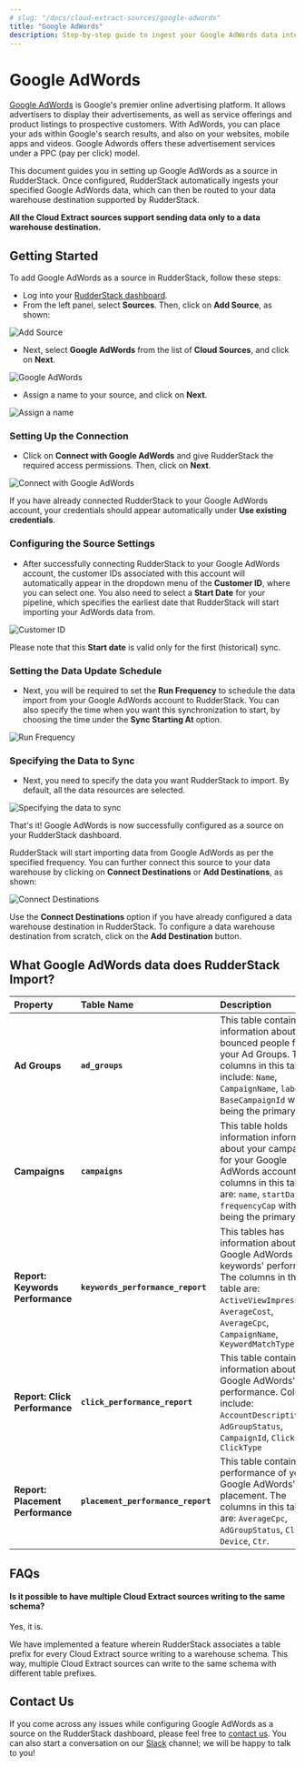```yaml
---
# slug: "/docs/cloud-extract-sources/google-adwords"
title: "Google AdWords"
description: Step-by-step guide to ingest your Google AdWords data into RudderStack
---
```


# Google AdWords

[Google AdWords](https://ads.google.com/intl/en_in/home/) is Google's premier online advertising platform. It allows advertisers to display their advertisements, as well as service offerings and product listings to prospective customers. With AdWords, you can place your ads within Google's search results, and also on your websites, mobile apps and videos. Google Adwords offers these advertisement services under a PPC \(pay per click\) model.

This document guides you in setting up Google AdWords as a source in RudderStack. Once configured, RudderStack automatically ingests your specified Google AdWords data, which can then be routed to your data warehouse destination supported by RudderStack.

<div class="infoBlock">

**All the Cloud Extract sources support sending data only to a data warehouse destination.**

</div>

## Getting Started

To add Google AdWords as a source in RudderStack, follow these steps:

- Log into your [RudderStack dashboard](https://app.rudderlabs.com/signup?type=freetrial).
- From the left panel, select **Sources**. Then, click on **Add Source**, as shown:

<!--<img src="../../images/assets/1 (4) (3) (3) (3) (3) (3) (3) (3) (3) (3) (3) (3) (3) (3) (3) (3) (2) (2).png" />-->

<img
  src="../../images/assets/1 (4) (3) (3) (3) (3) (3) (3) (3) (3) (3) (3) (3) (3) (3) (3) (3) (2) (1).png"
  alt="Add Source"
/>

- Next, select **Google AdWords** from the list of **Cloud Sources**, and click on
  **Next**.

<!--<img src="../../images/assets/screen-shot-2020-12-17-at-4.38.57-pm.png" />-->

<img
  src="../../images/assets/screen-shot-2020-12-17-at-4.38.57-pm.png"
  alt="Google AdWords"
/>

- Assign a name to your source, and click on **Next**.

<!--<img src="../../images/assets/screen-shot-2020-12-17-at-4.39.14-pm.png" />-->

<img
  src="../../images/assets/screen-shot-2020-12-17-at-4.39.14-pm.png"
  alt="Assign a name"
/>

### Setting Up the Connection

- Click on **Connect with Google AdWords** and give RudderStack the required access permissions. Then, click on **Next**.

<!--<img src="../../images/assets/screen-shot-2020-12-17-at-4.39.38-pm.png" />-->

<img
  src="../../images/assets/screen-shot-2020-12-17-at-4.39.38-pm.png"
  alt="Connect with Google AdWords"
/>

<div class="infoBlock">

If you have already connected RudderStack to your Google AdWords account, your credentials should appear automatically under **Use existing credentials**.

</div>

### Configuring the Source Settings

- After successfully connecting RudderStack to your Google AdWords account, the customer IDs associated with this account will automatically appear in the dropdown menu of the **Customer ID**, where you can select one. You also need to select a **Start Date** for your pipeline, which specifies the earliest date that RudderStack will start importing your AdWords data from.

<!--<img src="../../images/assets/screen-shot-2020-12-17-at-4.40.01-pm.png" />-->

<img
  src="../../images/assets/screen-shot-2020-12-17-at-4.40.01-pm.png"
  alt="Customer ID"
/>

<div class="infoBlock">

Please note that this **Start date** is valid only for the first (historical) sync.

</div>

### Setting the Data Update Schedule

- Next, you will be required to set the **Run Frequency** to schedule the data import from your Google AdWords account to RudderStack. You can also specify the time when you want this synchronization to start, by choosing the time under the **Sync Starting At** option.

<!--<img src="../../images/assets/screen-shot-2020-12-17-at-4.40.48-pm.png" />-->

<img
  src="../../images/assets/screen-shot-2020-12-17-at-4.40.48-pm.png"
  alt="Run Frequency"
/>

### Specifying the Data to Sync

- Next, you need to specify the data you want RudderStack to import. By default, all the data resources are selected.

<!--<img src="../../images/assets/screen-shot-2020-12-17-at-4.41.10-pm.png" />-->

<img
  src="../../images/assets/screen-shot-2020-12-17-at-4.41.10-pm.png"
  alt="Specifying the data to sync"
/>

That's it! Google AdWords is now successfully configured as a source on your RudderStack dashboard.

RudderStack will start importing data from Google AdWords as per the specified frequency. You can further connect this source to your data warehouse by clicking on **Connect Destinations** or **Add Destinations**, as shown:

<!--<img src="../../images/assets/screen-shot-2020-12-17-at-4.41.30-pm.png" />-->

<img
  src="../../images/assets/screen-shot-2020-12-17-at-4.41.30-pm.png"
  alt="Connect Destinations"
/>

<div class="successBlock">

  Use the **Connect Destinations** option if you have already
  configured a data warehouse destination in RudderStack. To configure a data
  warehouse destination from scratch, click on the **Add Destination** button.
</div>

## What Google AdWords data does RudderStack Import?

| **Property**                      | **Table Name**                     | **Description**                                                                                                                                                                                         |
| :-------------------------------- | :--------------------------------- | :------------------------------------------------------------------------------------------------------------------------------------------------------------------------------------------------------ |
| **Ad Groups**                     | **`ad_groups`**                    | This table contains information about the bounced people for your Ad Groups. The columns in this table include: `Name`, `CampaignName`, `labels`, `BaseCampaignId` with **`Id`** being the primary key. |
| **Campaigns**                     | **`campaigns`**                    | This table holds information information about your campaigns for your Google AdWords account. The columns in this table are: `name`, `startDate`, `frequencyCap` with **`id`** being the primary key.  |
| **Report: Keywords Performance**  | **`keywords_performance_report`**  | This tables has information about your Google AdWords keywords' performance. The columns in this table are: `ActiveViewImpressions`, `AverageCost`, `AverageCpc`, `CampaignName`, `KeywordMatchType`    |
| **Report: Click Performance**     | **`click_performance_report`**     | This table contains information about your Google AdWords' click performance. Columns include: `AccountDescriptiveName`, `AdGroupStatus`, `CampaignId`, `Clicks`, `ClickType`                           |
| **Report: Placement Performance** | **`placement_performance_report`** | This table contains the performance of your Google AdWords' placement. The columns in this table are: `AverageCpc`, `AdGroupStatus`, `Clicks`, `Device`, `Ctr`.                                         |

## FAQs

#### Is it possible to have multiple Cloud Extract sources writing to the same schema?

Yes, it is.

We have implemented a feature wherein RudderStack associates a table prefix for every Cloud Extract source writing to a warehouse schema. This way, multiple Cloud Extract sources can write to the same schema with different table prefixes.

## Contact Us

If you come across any issues while configuring Google AdWords as a source on the RudderStack dashboard, please feel free to [contact us](mailto:%20docs@rudderstack.com). You can also start a conversation on our [Slack](https://rudderstack.com/join-rudderstack-slack-community) channel; we will be happy to talk to you!
